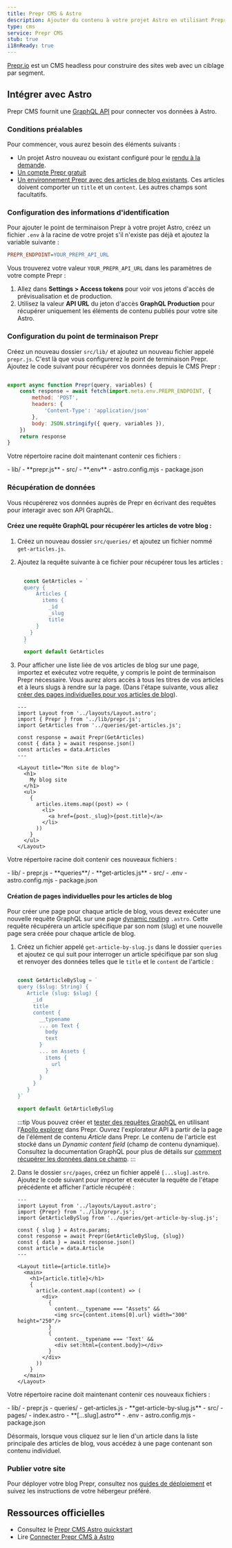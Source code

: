 ```yaml
---
title: Prepr CMS & Astro
description: Ajouter du contenu à votre projet Astro en utilisant Prepr comme CMS
type: cms
service: Prepr CMS
stub: true
i18nReady: true
---
```


[Prepr.io](https://www.prepr.io/) est un CMS headless pour construire des sites web avec un ciblage par segment.

## Intégrer avec Astro

Prepr CMS fournit une [GraphQL API](https://docs.prepr.io/reference/graphql/v1/overview) pour connecter vos données à Astro.

### Conditions préalables

Pour commencer, vous aurez besoin des éléments suivants :

- Un projet Astro nouveau ou existant configuré pour le [rendu à la demande](/fr/guides/server-side-rendering/).
- [Un compte Prepr gratuit](https://signup.prepr.io/)
- [Un environnement Prepr avec des articles de blog existants](https://docs.prepr.io/account/set-up-environments#create-an-envirntonment). Ces articles doivent comporter un `title` et un `content`. Les autres champs sont facultatifs.

### Configuration des informations d'identification

Pour ajouter le point de terminaison Prepr à votre projet Astro, créez un fichier `.env` à la racine de votre projet s'il n'existe pas déjà et ajoutez la variable suivante :

```ini title=".env"
PREPR_ENDPOINT=YOUR_PREPR_API_URL
```

Vous trouverez votre valeur `YOUR_PREPR_API_URL` dans les paramètres de votre compte Prepr :
1. Allez dans **Settings > Access tokens** pour voir vos jetons d'accès de prévisualisation et de production.
2. Utilisez la valeur **API URL** du jeton d'accès **GraphQL Production** pour récupérer uniquement les éléments de contenu publiés pour votre site Astro.

### Configuration du point de terminaison Prepr

Créez un nouveau dossier `src/lib/` et ajoutez un nouveau fichier appelé `prepr.js`. C'est là que vous configurerez le point de terminaison Prepr. Ajoutez le code suivant pour récupérer vos données depuis le CMS Prepr :

```js title="src/lib/prepr.js"

export async function Prepr(query, variables) {
    const response = await fetch(import.meta.env.PREPR_ENDPOINT, {
        method: 'POST',
        headers: {
            'Content-Type': 'application/json'
        },
        body: JSON.stringify({ query, variables }),
    })
    return response
}
```

Votre répertoire racine doit maintenant contenir ces fichiers :

<FileTree title="Project Structure">
  - lib/
    - **prepr.js**
  - src/
  - **.env**
  - astro.config.mjs
  - package.json

</FileTree>

### Récupération de données

Vous récupérerez vos données auprès de Prepr en écrivant des requêtes pour interagir avec son API GraphQL.

#### Créez une requête GraphQL pour récupérer les articles de votre blog :
1. Créez un nouveau dossier `src/queries/` et ajoutez un fichier nommé `get-articles.js`.
2. Ajoutez la requête suivante à ce fichier pour récupérer tous les articles :

   ```js title="src/queries/get-articles.js"
  
     const GetArticles = `
     query {
         Articles {
           items {
             _id
             _slug
             title
         }
       }
     }
     `
     export default GetArticles
    ```

3. Pour afficher une liste liée de vos articles de blog sur une page, importez et exécutez votre requête, y compris le point de terminaison Prepr nécessaire. Vous aurez alors accès à tous les titres de vos articles et à leurs slugs à rendre sur la page. (Dans l'étape suivante, vous allez [créer des pages individuelles pour vos articles de blog](#création-de-pages-individuelles-pour-les-articles-de-blog)).

     ```astro title="src/pages/index.astro" ins={3-4, 6-8, 15-23}
     ---
     import Layout from '../layouts/Layout.astro';
     import { Prepr } from '../lib/prepr.js';
     import GetArticles from '../queries/get-articles.js';
    
     const response = await Prepr(GetArticles)
     const { data } = await response.json()
     const articles = data.Articles
     ---
    
     <Layout title="Mon site de blog">
       <h1>
         My blog site
       </h1>
       <ul>
         {
           articles.items.map((post) => (
             <li>
               <a href={post._slug}>{post.title}</a>
             </li>
           ))
         }
       </ul>
     </Layout>
    ```


Votre répertoire racine doit contenir ces nouveaux fichiers :

<FileTree title="Project Structure">
  - lib/
  - prepr.js
  - **queries**/
  - **get-articles.js**
  - src/
  - .env
  - astro.config.mjs
  - package.json
</FileTree>

#### Création de pages individuelles pour les articles de blog

Pour créer une page pour chaque article de blog, vous devez exécuter une nouvelle requête GraphQL sur une page [dynamic routing](/fr/guides/routing/#mode-serveur-ssr) `.astro`. Cette requête récupérera un article spécifique par son nom (slug) et une nouvelle page sera créée pour chaque article de blog.

1. Créez un fichier appelé `get-article-by-slug.js` dans le dossier `queries` et ajoutez ce qui suit pour interroger un article spécifique par son slug et renvoyer des données telles que le `title` et le `content` de l'article :

     ```js title="src/lib/queries/get-article-by-slug.js"
    
     const GetArticleBySlug = `
     query ($slug: String) {
        Article (slug: $slug) {
          _id
          title
          content {
            __typename
            ... on Text {
              body
              text
            }
            ... on Assets {
              items {
                url
              }
            }
          }
        }
     }`
    
     export default GetArticleBySlug
    ```
    
    :::tip
    Vous pouvez créer et [tester des requêtes GraphQL](https://docs.prepr.io/reference/graphql/v1/test-queries) en utilisant l'[Apollo explorer](https://studio.apollographql.com/sandbox/explorer) dans Prepr. Ouvrez l'explorateur API à partir de la page de l'élément de contenu *Article* dans Prepr.
    Le contenu de l'article est stocké dans un *Dynamic content field* (champ de contenu dynamique). Consultez la documentation GraphQL pour plus de détails sur [comment récupérer les données dans ce champ](https://docs.prepr.io/reference/graphql/v1/schema-field-types-dynamic-content-field).
    :::

2. Dans le dossier `src/pages`, créez un fichier appelé `[...slug].astro`. Ajoutez le code suivant pour importer et exécuter la requête de l'étape précédente et afficher l'article récupéré :

   ```astro title="src/pages/[...slug].astro"
   ---
   import Layout from '../layouts/Layout.astro';
   import {Prepr} from '../lib/prepr.js';
   import GetArticleBySlug from '../queries/get-article-by-slug.js';
  
   const { slug } = Astro.params;
   const response = await Prepr(GetArticleBySlug, {slug})
   const { data } = await response.json()
   const article = data.Article
   ---
  
   <Layout title={article.title}>
     <main>
       <h1>{article.title}</h1>
       {
         article.content.map((content) => (
           <div>
             {
               content.__typename === "Assets" &&
               <img src={content.items[0].url} width="300" height="250"/>
             }
             {
               content.__typename === 'Text' &&
               <div set:html={content.body}></div>
             }
           </div>
         ))
       }
     </main>
   </Layout>
   ```

Votre répertoire racine doit maintenant contenir ces nouveaux fichiers :

<FileTree title="Structure du projet">
  - lib/
  - prepr.js
  - queries/
  - get-articles.js
  - **get-article-by-slug.js**
  - src/
  - pages/
  - index.astro
  - **[…slug].astro**
  - .env
  - astro.config.mjs
  - package.json
</FileTree>

Désormais, lorsque vous cliquez sur le lien d'un article dans la liste principale des articles de blog, vous accédez à une page contenant son contenu individuel.

### Publier votre site

Pour déployer votre blog Prepr, consultez nos [guides de déploiement](/fr/guides/deploy/) et suivez les instructions de votre hébergeur préféré.

## Ressources officielles

- Consultez le [Prepr CMS Astro quickstart](https://github.com/preprio/astro-quick-start)
- Lire [Connecter Prepr CMS à Astro](https://docs.prepr.io/connecting-front-end-apps/astro)
